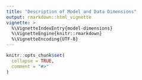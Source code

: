 ```yaml
---
title: "Description of Model and Data Dimensions"
output: rmarkdown::html_vignette
vignette: >
  %\VignetteIndexEntry{model-dimensions}
  %\VignetteEngine{knitr::rmarkdown}
  %\VignetteEncoding{UTF-8}
---
```


```r
knitr::opts_chunk$set(
  collapse = TRUE,
  comment = "#>"
)
```
